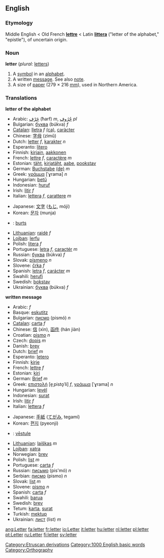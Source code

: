 ==English==

{{rank|alone|body|point|346|letter|become|became|second}}

===Etymology===
Middle English < Old French '''[[lettre]]''' < Latin '''[[littera]]''' ("letter of the alphabet," "epistle"), of uncertain origin.

===Noun===
'''letter'''  (''plural:'' [[letters]])
# A [[symbol]] in an [[alphabet]].
# A written [[message]]. See also [[note]].
# A size of [[paper]] (279 × 216 [[millimetre|mm]]), used in Northern America.

===Translations===
'''letter of the alphabet'''
{{top}}
*Arabic: [[حرف|حَرْف]] (ħarf) ''m'', [[حروف|حُرُوف]] {{IPAchar|(ħurúːf)}} ''pl''
*Bulgarian: [[буква]] (búkva) ''f''
*[[Catalan]]: [[lletra]] ''f'' [[:ca:lletra|(ca)]], [[caràcter]]
*Chinese: [[字母]] (zìmǔ)
*Dutch: [[letter#Dutch|letter]] ''f'', [[karakter]] ''n''
*Esperanto: [[litero]]
*Finnish: [[kirjain]], [[aakkonen]]
*French: [[lettre]] ''f'', [[caractère]] ''m''
*Estonian: [[täht]], [[kirjatäht]], [[aabe]], [[pookstav]]
*German: [[Buchstabe]] [[:de:Buchstabe|(de)]] ''m''
*Greek: [[γράμμα]] [ˈɣrama] ''n''
*Hungarian: [[betű]]
*Indonesian: [[huruf]]
*Irish: [[litir]] ''f''
*Italian: [[lettera]] ''f'', [[carattere]] ''m''
{{mid}}
*Japanese: [[文字]] ([[もじ]], móji)
*Korean: [[문자]] (munja)
*{{lv}}: [[burts]] {{m}}
*[[Lithuanian]]: [[raidė]] ''f''
*[[Lojban]]: [[lerfu]]
*Polish: [[litera]] ''f''
*Portuguese: [[letra]] ''f'', [[caractér]] ''m''
*Russian: [[буква]] (búkva) ''f''
*Slovak: [[písmeno]] ''n''
*Slovene: [[črka]] ''f''
*Spanish: [[letra]] ''f'', [[carácter]] ''m''
*Swahili: [[herufi]]
*Swedish: [[bokstav]]
*Ukrainian: [[буква]] (búkva) ''f''
{{bottom}}

'''written message'''
{{top}}
*Arabic: {{ARchar|[[رسالة|رِسَالَة]]}} {{IPAchar|(risáːla)}} ''f''
*Basque: [[eskutitz]]
*Bulgarian: [[писмо]] (pismó) ''n''
*[[Catalan]]: [[carta]] ''f''
*Chinese: [[信]] (xìn), [[函件]] (hán jiàn)
*Croatian: [[pismo]] ''n''
*Czech: [[dopis]] ''m''
*Danish: [[brev]]
*Dutch: [[brief]] ''m''
*Esperanto: [[letero]]
*Finnish: [[kirje]]
*French: [[lettre]] ''f''
*Estonian: [[kiri]]
*German: [[Brief]] ''m''
*Greek: [[επιστολή]] [e̞ˌpisto̞ˈli] ''f'', [[γράμμα]] [ˈɣrama] ''n''
*Hungarian: [[levél]]
*Indonesian: [[surat]]
*Irish: [[litir]] ''f''
*Italian: [[lettera]] ''f''
{{mid}}
*Japanese: [[手紙]] ([[てがみ]], tegamí)
*Korean: [[편지]] (pyeonji)
*{{lv}}: [[vēstule]] {{f}}
*[[Lithuanian]]: [[laiškas]] ''m''
*[[Lojban]]: [[xatra]]
*Norwegian: [[brev]]
*Polish: [[list]] ''m''
*Portuguese: [[carta]] ''f''
*Russian: [[письмо]] (pis'mó) ''n''
*Serbian: [[писмо]] (pismo) ''n''
*Slovak: [[list]] ''m''
*Slovene: [[pismo]] ''n''
*Spanish: [[carta]] ''f''
*Swahili: [[barua]]
*Swedish: [[brev]]
*Tetum: [[karta]], [[surat]] 
*Turkish: [[mektup]]
*Ukrainian: [[лист]] (list) ''m''
{{bottom}}

[[Category:Etruscan derivations]]
[[Category:1000 English basic words]]
[[Category:Orthography]]
[[ang:Letter]]
[[fa:letter]]
[[fr:letter]]
[[io:Letter]]
[[it:letter]]
[[hu:letter]]
[[nl:letter]]
[[pl:letter]]
[[pt:Letter]]
[[ru:Letter]]
[[fi:letter]]
[[sv:letter]]